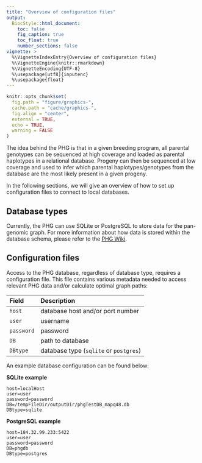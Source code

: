 ```yaml
---
title: "Overview of configuration files"
output:
  BiocStyle::html_document:
    toc: false
    fig_caption: true
    toc_float: true
    number_sections: false
vignette: >
  %\VignetteIndexEntry{Overview of configuration files}
  %\VignetteEngine{knitr::rmarkdown}
  %\VignetteEncoding{UTF-8}
  %\usepackage[utf8]{inputenc}
  %\usepackage{float}
---
```


```r
knitr::opts_chunk$set(
  fig.path = "figure/graphics-",
  cache.path = "cache/graphics-",
  fig.align = "center",
  external = TRUE,
  echo = TRUE,
  warning = FALSE
)
```

The idea behind the PHG is that in a given breeding program, all parental
genotypes can be sequenced at high coverage and loaded as parental haplotypes
in a relational database. Progeny can then be sequenced at low coverage and
used to infer which parental haplotypes/genotypes from the database are the most
likely present in a given progeny.

In the following sections, we will give an overview of how to set up
configuration files to connect to local databases.


## Database types
Currently, the PHG can use SQLite or PostgreSQL to store data for the 
pan-genomic graph. For more information about how data is stored within the
database schema, please refer to the 
[PHG Wiki](https://bitbucket.org/bucklerlab/practicalhaplotypegraph/wiki/Home).


## Configuration files
Access to the PHG database, regardless of database type, requires a 
configuration file. This file contains various metadata needed to access 
relevant PHG data and/or calculate optimal graph paths:

| **Field**  | **Description**                        |
|:-----------|:---------------------------------------|
| `host`     | database host and/or port number       |
| `user`     | username                               |
| `password` | password                               |
| `DB`       | path to database                       |
| `DBtype`   | database type (`sqlite` or `postgres`) |

An example database configuration can be found below:

**SQLite example**
```
host=localHost
user=user
password=password
DB=/tempFileDir/outputDir/phgTestDB_mapq48.db
DBtype=sqlite
```

**PostgreSQL example**
```
host=184.32.99.233:5422
user=user
password=password
DB=phgdb
DBtype=postgres
```

